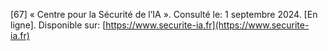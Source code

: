 \[67\]		« Centre pour la Sécurité de l’IA ». Consulté le: 1 septembre 2024\. \[En ligne\]. Disponible sur: [https://www.securite-ia.fr](https://www.securite-ia.fr)